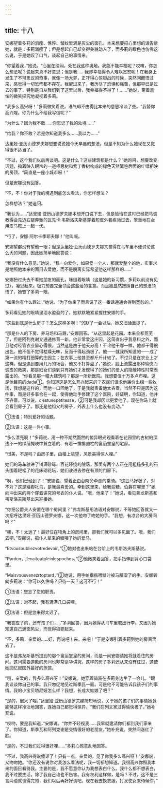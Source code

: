 ```yaml
---
---
---
```

title: 十八
---



安娜望着多莉的消瘦、憔悴、皱纹里满是灰尘的面孔，本来想要把心里想的话告诉她，就是：多莉消瘦了；但是想起自己却变得美貌动人了，而多莉的眼色也仿佛这么说，于是她叹了口气，谈起自己的事情来。

“你望着我，”她说。“心里在纳闷，处在我这种境地，我能不能幸福呢？哎唷，你怎么想法呢？说起来真不好意思；但是我……我却幸福得令人难以宽恕呢！在我身上发生了不可思议的奇事，就像一场大梦，正吓得心惊胆战的时候，突然间醒悟过来，感觉得一切恐怖都不存在。我醒过来了。我历尽了恐惧和痛苦，但那早已是过去的事了，特别是自从我们到了这里以后，我幸福得不得了！……”她说，带着羞怯的微笑探究地凝视着多莉。

“我多么高兴呀！”多莉微笑着说，语气却不由得比本来的意思冷淡了些。“我替你高兴哩。你为什么不给我写信呢？”

“为什么？因为我不敢……你忘记了我的处境……”

“给我？你不敢？若是你知道我多么……我以为……”

达里娅·亚历山德罗夫娜想要说说她今天早晨的想法，但是不知为什么她现在又觉得很不适当了。

“不过，这个我们以后再谈吧。这是什么？这些建筑都是什么？”她询问，想要改变话题，指着映入眼帘的一道相思树和紫丁香树构成的绿色天然篱笆后面的红绿相映的房顶。“简直是一座小城市呀！”

但是安娜没有回答。

“不，不！你对于我的境遇到底怎么看法，你怎样想法？

怎样想法？”她追问。

“我认为……”达里娅·亚历山德罗夫娜本想开口说下去，但是恰恰在这时已经把马调教得会先迈右腿奔驰的瓦先卡·韦斯洛夫斯基穿着短皮外套疾驰过去，笨重地在女用皮马鞍上一起一伏。

“行了，安娜·阿尔卡季耶夫娜！”他叫喊。

安娜望都没有望他一眼；但是达里娅·亚历山德罗夫娜又觉得在马车里不便讨论这么大的问题，因此她简单地回答说：

“我没有什么意见，”她说，“我一向爱你，如果爱一个人，那就爱整个的他，实事求是地照他本来的面目去爱他，而不是脱离实际希望他这样那样的……”

安娜扭过头去不看她朋友的面孔，眯缝着眼睛（这是她的新习惯，多莉以前没有见过），凝思起来，极力想要完全领会这些话的含意。而且她显然按照自己的想法领悟了，她瞥了多莉一眼。

“如果你有什么罪过，”她说。“为了你来了而且说了这一番话通通会得到宽恕的。”

多莉看见她的眼睛里泪水盈盈的了。她默默地紧紧握住安娜的手。

“这些到底是什么房子？怎么这样多啊！”沉默了一会以后，她又旧话重提了。

“那是仆人的下房、养马场和马厩，”安娜回答。“从这里起是花园。本来全都荒芜了，但是阿列克谢又通通修葺一新。他非常爱这庄园，这简直出乎我意料之外，而且他对经管农业醉心得很。当然这是由于他天分高！不论他干哪一样，他都干得很出色。他不但不觉得枯燥无味，反而干得起劲极了。他——就我所知道的——成了第一流的精打细算的庄园主；在农事上他甚至都斤斤计较了。不过只是在农业上才这样。但是遇到要用几万的场合，他又不打算盘了，”她说，脸上流露出那种愉快而调皮的微笑，那是妇女们谈到只有她们才发现得了的她们的爱人的隐蔽特性时常表露出的。“你看见那一幢大建筑吗？那是一所新医院。我想要值十万多卢布哩。这是他目前的dada①。你知道这是怎么开办起来的？农民们请求他廉价出租一些牧场，我想是这样的，而他一口回绝了，于是我就责备他太吝啬。当然不只是因为这件事，而是好多事合在一起，使得他动手修建了这个医院，好证明，你知道，他并不吝啬。可以说，c’estunepetitesse，②可是我却因此更爱他了。现在你马上就会看到房子了。那还是他祖父的房子，外表上什么也没有变动。”



①法语：特别爱好的话题。

②法语：这是一件小事。

“多么漂亮啊！”多莉说，用一种不期然而然的惊异眼光观看着在花园里的古树的深浅不一的绿荫掩映中耸立着的、有着一排排圆柱的富丽堂皇的宅邸。

“很美，不是吗？由房子里，由楼上眺望，风景美得惊人哩。”

她们的马车驶进了铺满砂砾、百花环绕的院落，那里有两个人正在用粗糙多孔的石头围着耙松了的花床砌花坛，她们驶进去停在有顶的门廊下。

“啊，他们已经到了！”安娜说，望着正由台阶旁牵走的乘骑。“这匹马好极了，对不对？这是矮脚牝马，是我最喜爱的。牵到这里来，给我些糖。伯爵在哪里？”她向冲出来的两个穿着讲究的号衣的仆人说。“哦，他来了！”她说，看见弗龙斯基和韦斯洛夫斯基出来迎接她。

“你把公爵夫人安置在哪个房间里？”弗龙斯基用法语对安娜说，不等她回答就又一次招呼达里娅·亚历山德罗夫娜，这一次他吻了吻她的手。“我想，有凉台的大房间吗？”

“噢，不！太远了！最好住在犄角上的房间里，那我们就可以多见面了。哦，我们去吧，”安娜说，把仆人拿来的糖喂了她的爱马。

“Etvousoubliezvotredevoir，”①她对也出来站在台阶上的韦斯洛夫斯基说。

“Pardon，j’enaitoutpleinlespoches，”②他微笑着回答，把手指伸到背心口袋里。

“Maisvousvenezrtoptard，”③她说，用手帕揩揩喂糖时被马舐湿了的手。安娜转向多莉说：“你可以久住吗？只待一天？这可不行！”



①法语：您忘了您的职责。

②法语：对不起，我有满满几口袋哩。

③法语：但是您来得太迟了。

“我答应了的，还有孩子们……”多莉回答，因为她得从马车里取出行李，又因为她知道自己满面风尘，而觉得狼狈起来。

“不，多莉，亲爱的……好，再说吧！来，来吧！”于是安娜引着多莉到她的房间里去了。

这不是弗龙斯基所提到的那个富丽堂皇的房间，而是一间安娜请她将就着住的房间。这间需要道歉的房间也非常豪华讲究，这样的房子多莉还从来没有住过，这使她回忆起国外最好的旅馆。

“哦，亲爱的，我多么高兴呀！”安娜说，她穿着骑装在多莉身边坐了一会儿。“跟我谈谈你自己的事。我只匆促地见过斯季瓦一面。可是他不可能告诉我孩子们的事情。我的小宝贝塔尼娅怎么样？我想，长成大姑娘了吧？”

“是的，很大了哩。”达里娅·亚历山德罗夫娜简短地说，关于她的孩子们的事情她竟能够这样冷淡地回答，连她自己都觉得惊异。“我们在列文家过得愉快极了。”她补充说。

“哎哟，要是我知道，”安娜说。“你并不轻视我……我早就邀请你们都到我们家来了。你知道，斯季瓦和阿列克谢是交情很好的老朋友。”她补充说，突然间涨红了脸。

“是的，不过我们过得很好哩……”多莉心慌意乱地回答。

“不过，我高兴得说傻话了！只有一点，亲爱的，见了你我多么高兴呀！”安娜说，又吻吻她。“你还没有说你对我怎么看法呢，我一切都想知道。我很高兴你照我本来的面目看待我。主要的是，我不愿意你认为我想表白什么。我什么都不想表白，我不过要生活，除了我自己谁也不伤害。我有权利这样做，是吗？不过，这不是三言两语就谈得完的，我们以后再好好谈吧。现在我去换衣服，打发使女来侍候你。”